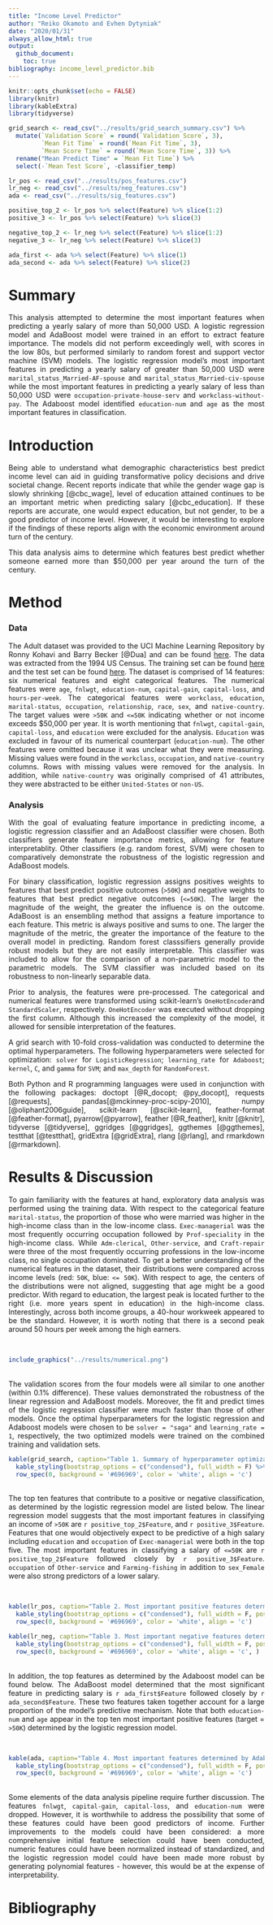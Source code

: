 ```yaml
---
title: "Income Level Predictor"
author: "Reiko Okamoto and Evhen Dytyniak"
date: "2020/01/31"
always_allow_html: true
output: 
  github_document:
    toc: true
bibliography: income_level_predictor.bib
---
```


<style>
body {
text-align: justify}
</style>

```r
knitr::opts_chunk$set(echo = FALSE)
library(knitr)
library(kableExtra)
library(tidyverse)
```

```r
grid_search <- read_csv("../results/grid_search_summary.csv") %>%
  mutate(`Validation Score` = round(`Validation Score`, 3),
         `Mean Fit Time` = round(`Mean Fit Time`, 3),
         `Mean Score Time` = round(`Mean Score Time`, 3)) %>%
  rename("Mean Predict Time" = `Mean Fit Time`) %>%
  select(-`Mean Test Score`, -classifier_temp)

lr_pos <- read_csv("../results/pos_features.csv")
lr_neg <- read_csv("../results/neg_features.csv")
ada <- read_csv("../results/sig_features.csv")

positive_top_2 <- lr_pos %>% select(Feature) %>% slice(1:2)
positive_3 <- lr_pos %>% select(Feature) %>% slice(3)

negative_top_2 <- lr_neg %>% select(Feature) %>% slice(1:2)
negative_3 <- lr_neg %>% select(Feature) %>% slice(3)

ada_first <- ada %>% select(Feature) %>% slice(1)
ada_second <- ada %>% select(Feature) %>% slice(2)

```

# Summary
This analysis attempted to determine the most important features when predicting a yearly salary of more than 50,000 USD. A logistic regression model and AdaBoost model were trained in an effort to extract feature importance. The models did not perform exceedingly well, with scores in the low 80s, but performed similarly to random forest and support vector machine (SVM) models. The logistic regression model’s most important features in predicting a yearly salary of greater than 50,000 USD were `marital_status_Married-AF-spouse` and `marital_status_Married-civ-spouse` while the most important features in predicting a yearly salary of less than 50,000 USD were `occupation-private-house-serv` and `workclass-without-pay`. The Adaboost model identified `education-num` and `age` as the most important features in classification.

# Introduction
Being able to understand what demographic characteristics best predict income level can aid in guiding transformative policy decisions and drive societal change. Recent reports indicate that while the gender wage gap is slowly shrinking [@cbc_wage], level of education attained continues to be an important metric when predicting salary [@cbc_education]. If these reports are accurate, one would expect education, but not gender, to be a good predictor of income level. However, it would be interesting to explore if the findings of these reports align with the economic environment around turn of the century.

This data analysis aims to determine which features best predict whether someone earned more than $50,000 per year around the turn of the century. 

# Method
### Data
The Adult dataset was provided to the UCI Machine Learning Repository by Ronny Kohavi and Barry Becker [@Dua] and can be found [here](https://archive.ics.uci.edu/ml/datasets/Adult). The data was extracted from the 1994 US Census. The training set can be found [here](https://archive.ics.uci.edu/ml/machine-learning-databases/adult/adult.data) and the test set can be found [here](https://archive.ics.uci.edu/ml/machine-learning-databases/adult/adult.test). The dataset is comprised of 14 features: six numerical features and eight categorical features. The numerical features were `age`, `fnlwgt`, `education-num`, `capital-gain`, `capital-loss`, and `hours-per-week`. The categorical features were `workclass`, `education`, `marital-status`, `occupation`, `relationship`, `race`, `sex`, and `native-country`. The target values were `>50K` and `<=50K` indicating whether or not income exceeds $50,000 per year. It is worth mentioning that `fnlwgt`, `capital-gain`, `capital-loss`, and `education` were excluded for the analysis. `Education` was excluded in favour of its numerical counterpart (`education-num`). The other features were omitted because it was unclear what they were measuring. Missing values were found in the `workclass`, `occupation`, and `native-country` columns. Rows with missing values were removed for the analysis. In addition, while `native-country` was originally comprised of 41 attributes, they were abstracted to be either `United-States` or `non-US`. 

### Analysis
With the goal of evaluating feature importance in predicting income, a logistic regression classifier and an AdaBoost classifier were chosen. Both classifiers generate feature importance metrics, allowing for feature interpretablity. Other classifiers (e.g. random forest, SVM) were chosen to comparatively demonstrate the robustness of the logistic regression and AdaBoost models. 

For binary classification, logistic regression assigns positives weights to features that best predict positive outcomes (`>50K`) and negative weights to features that best predict negative outcomes (`<=50K`). The larger the magnitude of the weight, the greater the influence is on the outcome. AdaBoost is an ensembling method that assigns a feature importance to each feature. This metric is always positive and sums to one. The larger the magnitude of the metric, the greater the importance of the feature to the overall model in predicting. Random forest classsifiers generally provide robust models but they are not easily interpretable. This classifier was included to allow for the comparison of a non-parametric model to the parametric models. The SVM classifier was included based on its robustness to non-linearly separable data. 

Prior to analysis, the features were pre-processed. The categorical and numerical features were transformed using scikit-learn's `OneHotEncoder`and `StandardScaler`, respectively. `OneHotEncoder` was executed without dropping the first column. Although this increased the complexity of the model, it allowed for sensible interpretation of the features.

A grid search with 10-fold cross-validation was conducted to determine the optimal hyperparameters. The following hyperparameters were selected for optimization: `solver` for `LogisticRegression`; `learning_rate` for `Adaboost`; `kernel`, `C`, and `gamma` for `SVM`; and `max_depth` for `RandomForest`.

Both Python and R programming languages were used in conjunction with the following packages: doctopt [@R_docopt; @py_docopt], requests [@requests], pandas[@mckinney-proc-scipy-2010], numpy [@oliphant2006guide], scikit-learn [@scikit-learn], feather-format [@feather-format], pyarrow[@pyarrow], feather [@R_feather], knitr [@knitr], tidyverse [@tidyverse], ggridges [@ggridges], ggthemes [@ggthemes], testthat [@testthat], gridExtra [@gridExtra], rlang [@rlang], and rmarkdown [@rmarkdown].

# Results & Discussion
To gain familiarity with the features at hand, exploratory data analysis was performed using the training data. With respect to the categorical feature `marital-status`, the proportion of those who were married was higher in the high-income class than in the low-income class. `Exec-managerial` was the most frequently occurring occupation followed by `Prof-speciality` in the high-income class. While `Adm-clerical`, `Other-service`, and `Craft-repair` were three of the most frequently occurring professions in the low-income class, no single occupation dominated. To get a better understanding of the numerical features in the dataset, their distributions were compared across income levels (red: `50K`, blue: `<= 50K`). With respect to age, the centers of the distributions were not aligned, suggesting that age might be a good predictor. With regard to education, the largest peak is located further to the right (i.e. more years spent in education) in the high-income class. Interestingly, across both income groups, a 40-hour workweek appeared to be the standard. However, it is worth noting that there is a second peak around 50 hours per week among the high earners.

</br>
```r
include_graphics("../results/numerical.png")
```
</br>
The validation scores from the four models were all similar to one another (within 0.1% difference). These values demonstrated the robustness of the linear regression and AdaBoost models. Moreover, the fit and predict times of the logistic regression classifier were much faster than those of other models. Once the optimal hyperparameters for the logistic regression and Adaboost models were chosen to be `solver = "saga"` and `learning_rate = 1`, respectively, the two optimized models were trained on the combined training and validation sets.

```r
kable(grid_search, caption="Table 1. Summary of hyperparameter optimization.") %>%
  kable_styling(bootstrap_options = c("condensed"), full_width = F) %>%
  row_spec(0, background = '#696969', color = 'white', align = 'c')
```

</br>
The top ten features that contribute to a positive or negative classification, as determined by the logistic regression model are listed below. The linear regression model suggests that the most important features in classifying an income of `>50K` are `r positive_top_2$Feature`, and `r positive_3$Feature`. Features that one would objectively expect to be predictive of a high salary including `education` and `occupation` of `Exec-managerial` were both in the top five. The most important features in classifying a salary of `<=50K` are `r positive_top_2$Feature` followed closely by `r positive_3$Feature`. `occupation` of `Other-service` and `Farming-fishing` in addition to `sex_Female` were also strong predictors of a lower salary.

</br>
```r
kable(lr_pos, caption="Table 2. Most important positive features determined by logistic regression.") %>%
  kable_styling(bootstrap_options = c("condensed"), full_width = F, position = 'float_left') %>%
  row_spec(0, background = '#696969', color = 'white', align = 'c')

kable(lr_neg, caption="Table 3. Most important negative features determined by logistic regression.") %>%
  kable_styling(bootstrap_options = c("condensed"), full_width = F, position = 'right')%>%
  row_spec(0, background = '#696969', color = 'white', align = 'c', )
```

</br>
In addition, the top features as determined by the Adaboost model can be found below. The AdaBoost model determined that the most significant feature in predicting salary is `r ada_first$Feature` followed closely by `r ada_second$Feature`. These two features taken together account for a large proportion of the model's predictive mechanism. Note that both `education-num` and `age` appear in the top ten most important positive features (target = `>50K`) determined by the logistic regression model.

</br>
```r
kable(ada, caption="Table 4. Most important features determined by Adaboost.") %>%
  kable_styling(bootstrap_options = c("condensed"), full_width = F, position = 'center') %>%
  row_spec(0, background = '#696969', color = 'white', align = 'c')
```
</br>
Some elements of the data analysis pipeline require further discussion. The features `fnlwgt`, `capital-gain`, `capital-loss`, and `education-num` were dropped. However, it is worthwhile to address the possibility that some of these features could have been good predictors of income. Further improvements to the models could have been considered: a more comprehensive initial feature selection could have been conducted, numeric features could have been normalized instead of standardized, and the logistic regression model could have been made more robust by generating polynomial features - however, this would be at the expense of interpretability.

# Bibliography
